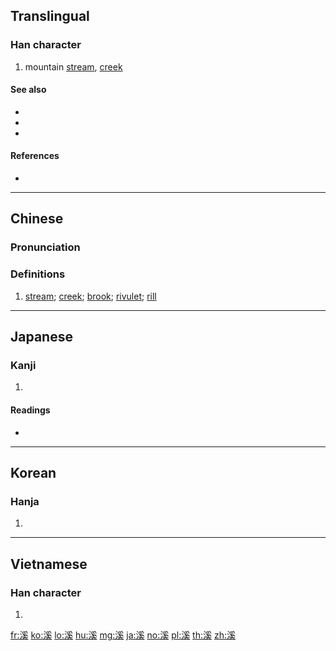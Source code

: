 {{also|渓}}
==Translingual==

===Han character===
{{Han char|rn=85|rad=水|as=10|sn=13|four=32134|canj=EBVK}}

# mountain [[stream]], [[creek]]

====See also====
* {{l|mul|川|sc=Hani}}
* {{l|mul|河|sc=Hani}}
* {{l|mul|江|sc=Hani}}

====References====
* {{Han ref|kx=0640.220|dkj=17967|dj=1047.120|hdz=31702.090|uh=6EAA|ud=28330|bh=B7CB|bd=47051}}

----

==Chinese==
{{zh-forms}}

===Pronunciation===
{{zh-pron
|m=xī
|c=kai1
|mn=khe/khoe
|mc=y
|oc=y
|cat=n}}

===Definitions===
{{zh-hanzi}}

# [[stream]]; [[creek]]; [[brook]]; [[rivulet]]; [[rill]]

----

==Japanese==

===Kanji===
{{ja-kanji|grade=|rs=水10}}

# {{defn|lang=ja|sort=水10}}

====Readings====
* {{ja-readings|on=[[けい]] (kei)|kun=[[たに]] (tani)}}

----

==Korean==

===Hanja===
{{ko-hanja|hangeul=계|eumhun=시내|rv=gye|mr=kye|y=kyey}}

# {{defn|lang=ko|sort=水10}}

----

==Vietnamese==

===Han character===
{{vi-hantu|[[khê]], [[khe]]|rs=水10}}

# {{defn|lang=vi|sort=水10}}

[[fr:溪]]
[[ko:溪]]
[[lo:溪]]
[[hu:溪]]
[[mg:溪]]
[[ja:溪]]
[[no:溪]]
[[pl:溪]]
[[th:溪]]
[[zh:溪]]
